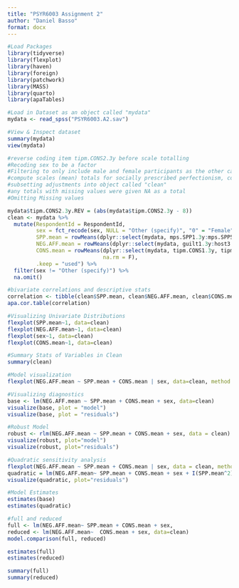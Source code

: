 ---
title: "PSYR6003 Assignment 2"
author: "Daniel Basso"
format: docx
---

```{r}
#Load Packages 
library(tidyverse) 
library(flexplot) 
library(haven) 
library(foreign) 
library(patchwork) 
library(MASS) 
library(quarto) 
library(apaTables)
```

```{r}
#Load in Dataset as an object called "mydata" 
mydata <- read_spss("PSYR6003.A2.sav")
```

```{r}
#View & Inspect dataset 
summary(mydata) 
view(mydata)
```

```{r}
#reverse coding item tipm.CONS2.3y before scale totalling
#Recoding sex to be a factor
#Filtering to only include male and female participants as the other category (n=1) is too small to consider 
#compute scales (mean) totals for socially prescribed perfectionism, conscientiousness, and negative affect  
#subsetting adjustments into object called "clean"  
#any totals with missing values were given NA as a total  
#Omitting Missing values

mydata$tipm.CONS2.3y.REV = (abs(mydata$tipm.CONS2.3y - 8))   
clean <- mydata %>%     
  mutate(RespondentId = RespondentId,                          
         sex = fct_recode(sex, NULL = "Other (specify)", "0" = "Female", "1" = "Male"),     
         SPP.mean = rowMeans(dplyr::select(mydata, mps.SPP1.3y:mps.SPP5.3y), na.rm = F),  
         NEG.AFF.mean = rowMeans(dplyr::select(mydata, guilt1.3y:host3.3y), na.rm = F),     
         CONS.mean = rowMeans(dplyr::select(mydata, tipm.CONS1.3y, tipm.CONS2.3y.REV), 
                              na.rm = F),                         
         .keep = "used") %>%        
  filter(sex != "Other (specify)") %>%   
  na.omit()
```

```{r}
#bivariate correlations and descriptive stats 
correlation <- tibble(clean$SPP.mean, clean$NEG.AFF.mean, clean$CONS.mean, as.numeric(clean$sex))
apa.cor.table(correlation)
```

```{r}
#Visualizing Univariate Distributions 
flexplot(SPP.mean~1, data=clean) 
flexplot(NEG.AFF.mean~1, data=clean) 
flexplot(sex~1, data=clean) 
flexplot(CONS.mean~1, data=clean)
```

```{r}
#Summary Stats of Variables in Clean 
summary(clean)
```

```{r}
#Model visualization 
flexplot(NEG.AFF.mean ~ SPP.mean + CONS.mean | sex, data=clean, method = "lm")
```

```{r}
#Visualizing diagnostics 
base <- lm(NEG.AFF.mean ~ SPP.mean + CONS.mean + sex, data=clean)  
visualize(base, plot = "model")  
visualize(base, plot = "residuals")
```

```{r}

#Robust Model 
robust <- rlm(NEG.AFF.mean ~ SPP.mean + CONS.mean + sex, data = clean)  
visualize(robust, plot="model")  
visualize(robust, plot="residuals")
```

```{r}
#Quadratic sensitivity analysis 
flexplot(NEG.AFF.mean ~ SPP.mean + CONS.mean | sex, data = clean, method = "quadratic")   
quadratic = lm(NEG.AFF.mean~ SPP.mean + CONS.mean + sex + I(SPP.mean^2) + I(CONS.mean^2), data=clean)   
visualize(quadratic, plot="residuals")
```

```{r}
#Model Estimates 
estimates(base) 
estimates(quadratic)
```

```{r}
#full and reduced 
full <- lm(NEG.AFF.mean~ SPP.mean + CONS.mean + sex,                      data=clean)   
reduced <- lm(NEG.AFF.mean~  CONS.mean + sex, data=clean)  
model.comparison(full, reduced)

estimates(full)
estimates(reduced)

summary(full)
summary(reduced)
```
